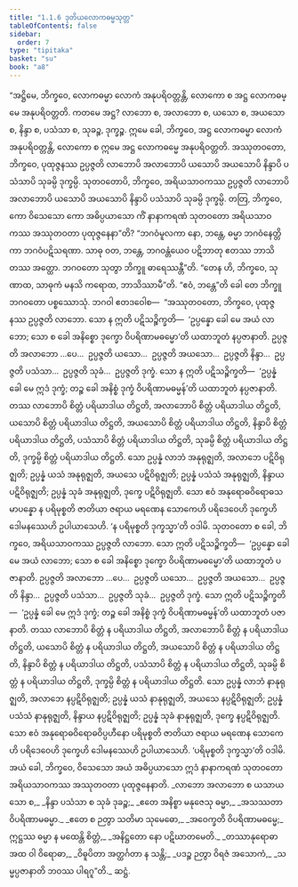 ```yaml
---
title: "1.1.6 ဒုတိယလောကဓမ္မသုတ္တ"
tableOfContents: false
sidebar:
  order: 7
type: "tipitaka"
basket: "su"
book: "a8"
---
```



<DynamicBreadcrumb />

<Division number="6" book="a8">

<Paragraph number="39" book="a8">
“အဋ္ဌိမေ, ဘိက္ခဝေ, လောကဓမ္မာ လောကံ အနုပရိဝတ္တန္တိ, လောကော စ အဋ္ဌ လောကဓမ္မေ အနုပရိဝတ္တတိ. ကတမေ အဋ္ဌ? လာဘော စ, အလာဘော စ, ယသော စ, အယသော စ, နိန္ဒာ စ, ပသံသာ စ, သုခဉ္စ, ဒုက္ခဉ္စ. ဣမေ ခေါ, ဘိက္ခဝေ, အဋ္ဌ လောကဓမ္မာ လောကံ အနုပရိဝတ္တန္တိ, လောကော စ ဣမေ အဋ္ဌ လောကဓမ္မေ အနုပရိဝတ္တတိ.
</Paragraph>

<Paragraph number="40" book="a8">
အဿုတဝတော, ဘိက္ခဝေ, ပုထုဇ္ဇနဿ ဥပ္ပဇ္ဇတိ လာဘောပိ အလာဘောပိ ယသောပိ အယသောပိ နိန္ဒာပိ ပသံသာပိ သုခမ္ပိ ဒုက္ခမ္ပိ. သုတဝတောပိ, ဘိက္ခဝေ, အရိယသာဝကဿ ဥပ္ပဇ္ဇတိ လာဘောပိ အလာဘောပိ ယသောပိ အယသောပိ နိန္ဒာပိ ပသံသာပိ သုခမ္ပိ ဒုက္ခမ္ပိ. တတြ, ဘိက္ခဝေ, ကော ဝိသေသော ကော အဓိပ္ပယာသော ကိံ နာနာကရဏံ သုတဝတော အရိယသာဝကဿ အဿုတဝတာ ပုထုဇ္ဇနေနာ”တိ? “ဘဂဝံမူလကာ နော, ဘန္တေ, ဓမ္မာ ဘဂဝံနေတ္တိကာ ဘဂဝံပဋိသရဏာ. သာဓု ဝတ, ဘန္တေ, ဘဂဝန္တံယေဝ ပဋိဘာတု ဧတဿ ဘာသိတဿ အတ္ထော. ဘဂဝတော သုတွာ ဘိက္ခူ ဓာရေဿန္တီ”တိ.
</Paragraph>

<Paragraph number="41" book="a8">
“တေန ဟိ, ဘိက္ခဝေ, သုဏာထ, သာဓုကံ မနသိ ကရောထ, ဘာသိဿာမီ”တိ. “ဧဝံ, ဘန္တေ”တိ ခေါ တေ ဘိက္ခူ ဘဂဝတော ပစ္စဿောသုံ. ဘဂဝါ ဧတဒဝေါစ—  “အဿုတဝတော, ဘိက္ခဝေ, ပုထုဇ္ဇနဿ ဥပ္ပဇ္ဇတိ လာဘော. သော န ဣတိ ပဋိသဉ္စိက္ခတိ—  ‘ဥပ္ပန္နော ခေါ မေ အယံ လာဘော; သော စ ခေါ အနိစ္စော ဒုက္ခော ဝိပရိဏာမဓမ္မော’တိ ယထာဘူတံ နပ္ပဇာနာတိ. ဥပ္ပဇ္ဇတိ အလာဘော …ပေ…  ဥပ္ပဇ္ဇတိ ယသော…  ဥပ္ပဇ္ဇတိ အယသော…  ဥပ္ပဇ္ဇတိ နိန္ဒာ…  ဥပ္ပဇ္ဇတိ ပသံသာ…  ဥပ္ပဇ္ဇတိ သုခံ…  ဥပ္ပဇ္ဇတိ ဒုက္ခံ. သော န ဣတိ ပဋိသဉ္စိက္ခတိ—  ‘ဥပ္ပန္နံ ခေါ မေ ဣဒံ ဒုက္ခံ; တဉ္စ ခေါ အနိစ္စံ ဒုက္ခံ ဝိပရိဏာမဓမ္မန်’တိ ယထာဘူတံ နပ္ပဇာနာတိ.
</Paragraph>

<Paragraph number="42" book="a8">
တဿ လာဘောပိ စိတ္တံ ပရိယာဒါယ တိဋ္ဌတိ, အလာဘောပိ စိတ္တံ ပရိယာဒါယ တိဋ္ဌတိ, ယသောပိ စိတ္တံ ပရိယာဒါယ တိဋ္ဌတိ, အယသောပိ စိတ္တံ ပရိယာဒါယ တိဋ္ဌတိ, နိန္ဒာပိ စိတ္တံ ပရိယာဒါယ တိဋ္ဌတိ, ပသံသာပိ စိတ္တံ ပရိယာဒါယ တိဋ္ဌတိ, သုခမ္ပိ စိတ္တံ ပရိယာဒါယ တိဋ္ဌတိ, ဒုက္ခမ္ပိ စိတ္တံ ပရိယာဒါယ တိဋ္ဌတိ. သော ဥပ္ပန္နံ လာဘံ အနုရုဇ္ဈတိ, အလာဘေ ပဋိဝိရုဇ္ဈတိ; ဥပ္ပန္နံ ယသံ အနုရုဇ္ဈတိ, အယသေ ပဋိဝိရုဇ္ဈတိ; ဥပ္ပန္နံ ပသံသံ အနုရုဇ္ဈတိ, နိန္ဒာယ ပဋိဝိရုဇ္ဈတိ; ဥပ္ပန္နံ သုခံ အနုရုဇ္ဈတိ, ဒုက္ခေ ပဋိဝိရုဇ္ဈတိ. သော ဧဝံ အနုရောဓဝိရောဓသမာပန္နော န ပရိမုစ္စတိ ဇာတိယာ ဇရာယ မရဏေန သောကေဟိ ပရိဒေဝေဟိ ဒုက္ခေဟိ ဒေါမနဿေဟိ ဥပါယာသေဟိ. ‘န ပရိမုစ္စတိ ဒုက္ခသ္မာ’တိ ဝဒါမိ.
</Paragraph>

<Paragraph number="43" book="a8">
သုတဝတော စ ခေါ, ဘိက္ခဝေ, အရိယသာဝကဿ ဥပ္ပဇ္ဇတိ လာဘော. သော ဣတိ ပဋိသဉ္စိက္ခတိ—  ‘ဥပ္ပန္နော ခေါ မေ အယံ လာဘော; သော စ ခေါ အနိစ္စော ဒုက္ခော ဝိပရိဏာမဓမ္မော’တိ ယထာဘူတံ ပဇာနာတိ. ဥပ္ပဇ္ဇတိ အလာဘော …ပေ…  ဥပ္ပဇ္ဇတိ ယသော…  ဥပ္ပဇ္ဇတိ အယသော…  ဥပ္ပဇ္ဇတိ နိန္ဒာ…  ဥပ္ပဇ္ဇတိ ပသံသာ…  ဥပ္ပဇ္ဇတိ သုခံ…  ဥပ္ပဇ္ဇတိ ဒုက္ခံ. သော ဣတိ ပဋိသဉ္စိက္ခတိ—  ‘ဥပ္ပန္နံ ခေါ မေ ဣဒံ ဒုက္ခံ; တဉ္စ ခေါ အနိစ္စံ ဒုက္ခံ ဝိပရိဏာမဓမ္မန်’တိ ယထာဘူတံ ပဇာနာတိ.
</Paragraph>

<Paragraph number="44" book="a8">
တဿ လာဘောပိ စိတ္တံ န ပရိယာဒါယ တိဋ္ဌတိ, အလာဘောပိ စိတ္တံ န ပရိယာဒါယ တိဋ္ဌတိ, ယသောပိ စိတ္တံ န ပရိယာဒါယ တိဋ္ဌတိ, အယသောပိ စိတ္တံ န ပရိယာဒါယ တိဋ္ဌတိ, နိန္ဒာပိ စိတ္တံ န ပရိယာဒါယ တိဋ္ဌတိ, ပသံသာပိ စိတ္တံ န ပရိယာဒါယ တိဋ္ဌတိ, သုခမ္ပိ စိတ္တံ န ပရိယာဒါယ တိဋ္ဌတိ, ဒုက္ခမ္ပိ စိတ္တံ န ပရိယာဒါယ တိဋ္ဌတိ. သော ဥပ္ပန္နံ လာဘံ နာနုရုဇ္ဈတိ, အလာဘေ နပ္ပဋိဝိရုဇ္ဈတိ; ဥပ္ပန္နံ ယသံ နာနုရုဇ္ဈတိ, အယသေ နပ္ပဋိဝိရုဇ္ဈတိ; ဥပ္ပန္နံ ပသံသံ နာနုရုဇ္ဈတိ, နိန္ဒာယ နပ္ပဋိဝိရုဇ္ဈတိ; ဥပ္ပန္နံ သုခံ နာနုရုဇ္ဈတိ, ဒုက္ခေ နပ္ပဋိဝိရုဇ္ဈတိ. သော ဧဝံ အနုရောဓဝိရောဓဝိပ္ပဟီနော ပရိမုစ္စတိ ဇာတိယာ ဇရာယ မရဏေန သောကေဟိ ပရိဒေဝေဟိ ဒုက္ခေဟိ ဒေါမနဿေဟိ ဥပါယာသေဟိ. ‘ပရိမုစ္စတိ ဒုက္ခသ္မာ’တိ ဝဒါမိ. အယံ ခေါ, ဘိက္ခဝေ, ဝိသေသော အယံ အဓိပ္ပယာသော ဣဒံ နာနာကရဏံ သုတဝတော အရိယသာဝကဿ အဿုတဝတာ ပုထုဇ္ဇနေနာတိ.
</Paragraph>

<Paragraph number="45" type="verses" book="a8">
_လာဘော အလာဘော စ ယသာယသော စ,_  
_နိန္ဒာ ပသံသာ စ သုခံ ဒုခဉ္စ;_  
_ဧတေ အနိစ္စာ မနုဇေသု ဓမ္မာ,_  
_အသဿတာ ဝိပရိဏာမဓမ္မာ._  

</Paragraph>

<Paragraph number="46" type="verses" book="a8">
_ဧတေ စ ဉတွာ သတိမာ သုမေဓော,_  
_အဝေက္ခတိ ဝိပရိဏာမဓမ္မေ;_  
ဣဋ္ဌဿ ဓမ္မာ န မထေန္တိ စိတ္တံ,_  
_အနိဋ္ဌတော နော ပဋိဃာတမေတိ._  

</Paragraph>

<Paragraph number="47" type="verses" book="a8">
_တဿာနုရောဓာ အထ ဝါ ဝိရောဓာ,_  
_ဝိဓူပိတာ အတ္ထင်္ဂတာ န သန္တိ;_  
_ပဒဉ္စ ဉတွာ ဝိရဇံ အသောကံ,_  
_သမ္မပ္ပဇာနာတိ ဘဝဿ ပါရဂူ”တိ._  


</Paragraph>
</Division>

<Paragraph number="48" type="center" book="a8">
ဆဋ္ဌံ.
</Paragraph>